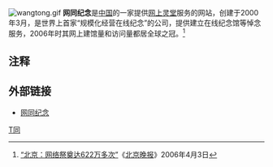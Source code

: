 [[File:wangtong.gif|right]]
'''网同纪念'''是[[中国|中国]]的一家提供[[网上灵堂|网上灵堂]]服务的网站，创建于2000年3月，是世界上首家“规模化经营在线纪念”的公司，提供建立在线纪念馆等悼念服务，2006年时其网上建馆量和访问量都居全球之冠。<ref>[http://news.xinhuanet.com/it/2006-04/03/content_4378650.htm “北京：网络祭奠达622万多次”]《[[北京晚报|北京晚报]]》2006年4月3日</ref>

==注释==
{{reflist}}

==外部链接==
* [http://www.netor.com 网同纪念]

[[Category:中国大陆网站|T同]]